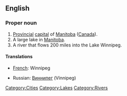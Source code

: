 {{wikipediapar|Winnipeg, Manitoba}}

==English==

===Proper noun===

#[[Provincial]] [[capital]] of [[Manitoba]] ([[Canada]]).
#A large lake in [[Manitoba]].
#A river that flows 200 miles into the Lake Winnipeg.

====Translations====
{{top}}
*[[French]]: Winnipeg
{{mid}}
*Russian: [[Виннипег]] (Vínnipeg) {{m}}
{{bottom}}

[[Category:Cities]]
[[Category:Lakes]]
[[Category:Rivers]]